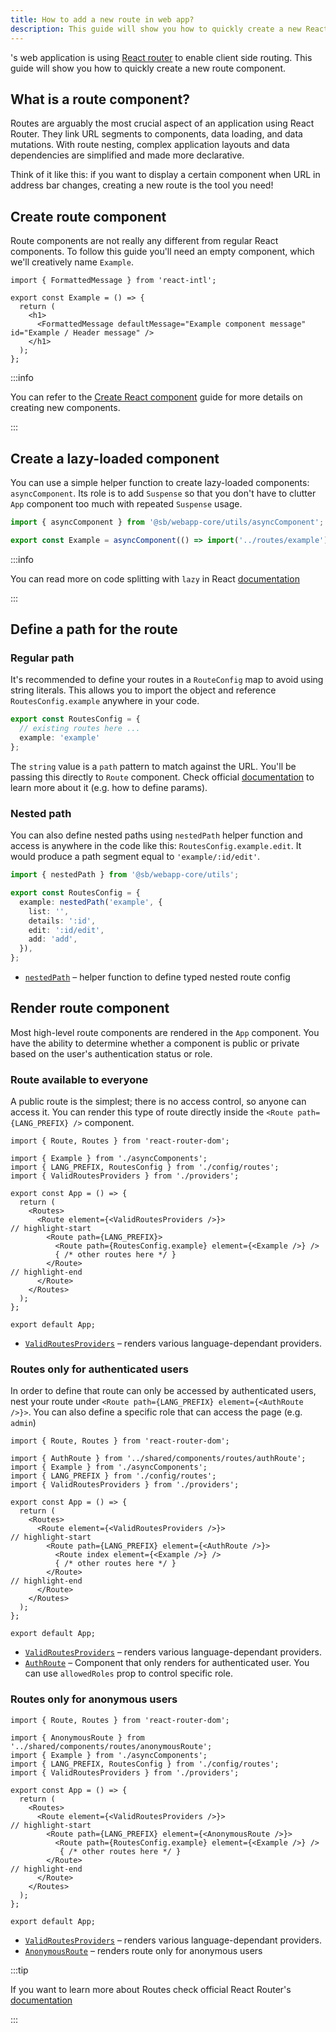 ```yaml
---
title: How to add a new route in web app?
description: This guide will show you how to quickly create a new React Router route component.
---
```


<ProjectName/>'s web application is using [React router](https://reactrouter.com/en/main) to enable client side
routing. This guide will show you how to quickly create a new route component.

## What is a route component?

Routes are arguably the most crucial aspect of an application using React Router. They link URL segments to components,
data loading, and data mutations. With route nesting, complex application layouts and data dependencies are simplified
and made more declarative.

Think of it like this: if you want to display a certain component when URL in address bar changes, creating a new route
is the tool you need!

## Create route component

Route components are not really any different from regular React components. To follow this guide you'll need an empty
component, which we'll creatively name `Example`.

```tsx title=packages/webapp/src/routes/example/example.component.tsx showLineNumbers
import { FormattedMessage } from 'react-intl';

export const Example = () => {
  return (
    <h1>
      <FormattedMessage defaultMessage="Example component message" id="Example / Header message" />
    </h1>
  );
};
```

:::info

You can refer to the [Create React component](./create-react-component) guide for more details on creating new
components.

:::

## Create a lazy-loaded component
You can use a simple helper function to create lazy-loaded components: `asyncComponent`. Its role is to
add `Suspense` so that you don't have to clutter `App` component too much with repeated `Suspense` usage.

```ts title=packages/webapp/src/app/asyncComponents.ts showLineNumbers
import { asyncComponent } from '@sb/webapp-core/utils/asyncComponent';

export const Example = asyncComponent(() => import('../routes/example'));
```

:::info

You can read more on code splitting with `lazy` in React [documentation](https://react.dev/reference/react/lazy)

:::

## Define a path for the route

### Regular path

It's recommended to define your routes in a `RouteConfig` map to avoid using string literals. This allows
you to import the object and reference `RoutesConfig.example` anywhere in your code.

```ts title=packages/webapp/src/config/routes.ts showLineNumbers
export const RoutesConfig = {
  // existing routes here ...
  example: 'example'
};
```

The `string` value is a `path` pattern to match against the URL. You'll be passing this directly to `Route` component.
Check official [documentation](https://reactrouter.com/en/main/route/route#path) to learn more about it (e.g. how to
define params).

### Nested path

You can also define nested paths using `nestedPath` helper function and access is anywhere in the code like this:
`RoutesConfig.example.edit`. It would produce a path segment equal to `'example/:id/edit'`.

```ts title=packages/webapp/src/config/routes.ts showLineNumbers
import { nestedPath } from '@sb/webapp-core/utils';

export const RoutesConfig = {
  example: nestedPath('example', {
    list: '',
    details: ':id',
    edit: ':id/edit',
    add: 'add',
  }),
};
```

- [`nestedPath`](../../../api-reference/webapp-core/utils#nestedpath) – helper function to define typed nested route
config

## Render route component
Most high-level route components are rendered in the `App` component. You have the ability to determine whether a
component is public or private based on the user's authentication status or role.

### Route available to everyone
A public route is the simplest; there is no access control, so anyone can access it. You can render this type of route
directly inside the `<Route path={LANG_PREFIX} />` component.

```tsx title="packages/webapp/src/app/app.component.tsx" showLineNumbers
import { Route, Routes } from 'react-router-dom';

import { Example } from './asyncComponents';
import { LANG_PREFIX, RoutesConfig } from './config/routes';
import { ValidRoutesProviders } from './providers';

export const App = () => {
  return (
    <Routes>
      <Route element={<ValidRoutesProviders />}>
// highlight-start
        <Route path={LANG_PREFIX}>
          <Route path={RoutesConfig.example} element={<Example />} />
          { /* other routes here */ }
        </Route>
// highlight-end
      </Route>
    </Routes>
  );
};

export default App;
```

- [`ValidRoutesProviders`](../../../api-reference/webapp/components#validroutesproviders) – renders various language-dependant
providers.

### Routes only for authenticated users
In order to define that route can only be accessed by authenticated users, nest your route under
`<Route path={LANG_PREFIX} element={<AuthRoute />}>`. You can also define a specific role that can access the page
(e.g. `admin`)

```tsx title="packages/webapp/src/app/app.component.tsx" showLineNumbers
import { Route, Routes } from 'react-router-dom';

import { AuthRoute } from '../shared/components/routes/authRoute';
import { Example } from './asyncComponents';
import { LANG_PREFIX } from './config/routes';
import { ValidRoutesProviders } from './providers';

export const App = () => {
  return (
    <Routes>
      <Route element={<ValidRoutesProviders />}>
// highlight-start
        <Route path={LANG_PREFIX} element={<AuthRoute />}>
          <Route index element={<Example />} />
          { /* other routes here */ }
        </Route>
// highlight-end
      </Route>
    </Routes>
  );
};

export default App;
```

- [`ValidRoutesProviders`](../../../api-reference/webapp/components#validroutesproviders) – renders various language-dependant
providers.
- [`AuthRoute`](../../../api-reference/webapp/components#authroute) – Component that only renders for authenticated user.
You can use `allowedRoles` prop to control specific role.

### Routes only for anonymous users

```tsx title="packages/webapp/src/app/app.component.tsx" showLineNumbers
import { Route, Routes } from 'react-router-dom';

import { AnonymousRoute } from '../shared/components/routes/anonymousRoute';
import { Example } from './asyncComponents';
import { LANG_PREFIX, RoutesConfig } from './config/routes';
import { ValidRoutesProviders } from './providers';

export const App = () => {
  return (
    <Routes>
      <Route element={<ValidRoutesProviders />}>
// highlight-start
        <Route path={LANG_PREFIX} element={<AnonymousRoute />}>
          <Route path={RoutesConfig.example} element={<Example />} />
           { /* other routes here */ }
        </Route>
// highlight-end
      </Route>
    </Routes>
  );
};

export default App;
```

- [`ValidRoutesProviders`](../../../api-reference/webapp/components#validroutesproviders) – renders various language-dependant
providers.
- [`AnonymousRoute`](../../../api-reference/webapp/components#anonymousroute) – renders route only for anonymous users

:::tip

If you want to learn more about Routes check official React Router's [documentation](https://reactrouter.com/en/main/route/route)

:::